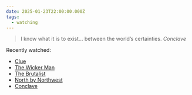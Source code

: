 ```yaml
---
date: 2025-01-23T22:00:00.000Z
tags:
  - watching
---
```

> I know what it is to exist... between the world’s certainties.
> <cite><i>Conclave</i></cite>

Recently watched:

* [Clue](https://letterboxd.com/film/clue/)
* [The Wicker Man](https://letterboxd.com/film/the-wicker-man/)
* [The Brutalist](https://letterboxd.com/film/the-brutalist/)
* [North by Northwest](https://letterboxd.com/film/north-by-northwest/)
* [Conclave](https://letterboxd.com/film/conclave/)